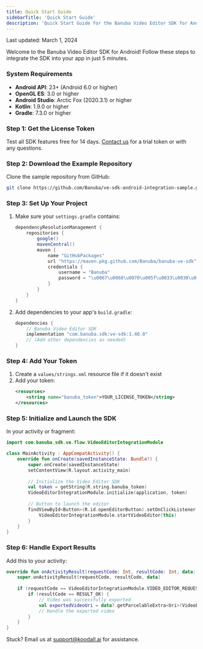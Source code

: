 ```yaml
---
title: Quick Start Guide
sidebarTitle: 'Quick Start Guide'
description: 'Quick Start Guide for the Banuba Video Editor SDK for Android'
---
```


<Note>Last updated: March 1, 2024</Note>

Welcome to the Banuba Video Editor SDK for Android! Follow these steps to integrate the SDK into your app in just 5 minutes.

### System Requirements
- **Android API**: 23+ (Android 6.0 or higher)
- **OpenGL ES**: 3.0 or higher
- **Android Studio**: Arctic Fox (2020.3.1) or higher
- **Kotlin**: 1.9.0 or higher
- **Gradle**: 7.3.0 or higher

### Step 1: Get the License Token
Test all SDK features free for 14 days. [Contact us](https://47214837.hs-sites.com/contact) for a trial token or with any questions.

### Step 2: Download the Example Repository
Clone the sample repository from GitHub:

```bash
git clone https://github.com/Banuba/ve-sdk-android-integration-sample.git
```

### Step 3: Set Up Your Project
1. Make sure your `settings.gradle` contains:
   ```groovy
   dependencyResolutionManagement {
       repositories {
           google()
           mavenCentral()
           maven {
               name "GitHubPackages"
               url "https://maven.pkg.github.com/Banuba/banuba-ve-sdk"
               credentials {
                   username = "Banuba"
                   password = "\u0067\u0068\u0070\u005f\u0033\u0030\u0037\u0037\u0030\u0038\u0030\u0034\u0033\u0053\u0061\u0063\u0031\u0062\u0046\u0068\u0050\u0072\u0054\u0066\u0046\u006a\u006b\u006b\u0062\u0032\u0041\u006c\u0039\u006d\u0078\u0032\u0062\u0036\u006a\u005a"
               }
           }
       }
   }
   ```

2. Add dependencies to your app's `build.gradle`:
   ```groovy
   dependencies {
       // Banuba Video Editor SDK
       implementation "com.banuba.sdk:ve-sdk:1.40.0"
       // (Add other dependencies as needed)
   }
   ```

### Step 4: Add Your Token
1. Create a `values/strings.xml` resource file if it doesn't exist
2. Add your token:
   ```xml
   <resources>
       <string name="banuba_token">YOUR_LICENSE_TOKEN</string>
   </resources>
   ```

### Step 5: Initialize and Launch the SDK
In your activity or fragment:

```kotlin
import com.banuba.sdk.ve.flow.VideoEditorIntegrationModule

class MainActivity : AppCompatActivity() {
    override fun onCreate(savedInstanceState: Bundle?) {
        super.onCreate(savedInstanceState)
        setContentView(R.layout.activity_main)
        
        // Initialize the Video Editor SDK
        val token = getString(R.string.banuba_token)
        VideoEditorIntegrationModule.initialize(application, token)
        
        // Button to launch the editor
        findViewById<Button>(R.id.openEditorButton).setOnClickListener {
            VideoEditorIntegrationModule.startVideoEditor(this)
        }
    }
}
```

### Step 6: Handle Export Results
Add this to your activity:

```kotlin
override fun onActivityResult(requestCode: Int, resultCode: Int, data: Intent?) {
    super.onActivityResult(requestCode, resultCode, data)
    
    if (requestCode == VideoEditorIntegrationModule.VIDEO_EDITOR_REQUEST_CODE) {
        if (resultCode == RESULT_OK) {
            // Video was successfully exported
            val exportedVideoUri = data?.getParcelableExtra<Uri>(VideoEditorIntegrationModule.EXPORT_VIDEO_URI)
            // Handle the exported video
        }
    }
}
```

Stuck? Email us at support@koodall.ai for assistance.
